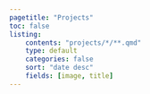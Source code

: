 ```yaml
---
pagetitle: "Projects"
toc: false
listing:
    contents: "projects/*/**.qmd"
    type: default
    categories: false
    sort: "date desc"
    fields: [image, title]
---
```


::: {#articles}
:::
